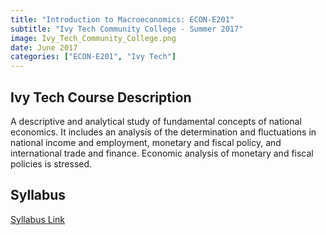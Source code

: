 ---
title: "Introduction to Macroeconomics: ECON-E201"
subtitle: "Ivy Tech Community College - Summer 2017"
image: Ivy_Tech_Community_College.png
date: June 2017
categories: ["ECON-E201", "Ivy Tech"]
---

## Ivy Tech Course Description

A descriptive and analytical study of fundamental concepts of national economics. It includes an analysis of the determination and fluctuations in national income and employment, monetary and fiscal policy, and international trade and finance. Economic analysis of monetary and fiscal policies is stressed.

## Syllabus

[Syllabus Link](Econ201MacroeconomicsSyllabus-Summer2017.pdf)
